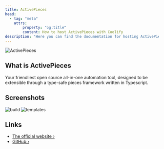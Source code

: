 ```yaml
---
title: ActivePieces
head:
  - tag: "meta"
    attrs:
        property: "og:title"
        content: How to host ActivePieces with Coolify
description: "Here you can find the documentation for hosting ActivePieces with Coolify."
---
```



<Badge text="One-click setup." variant="note" size="large" />

![ActivePieces](../../../assets/images/services/activepieces0.png)

## What is ActivePieces

Your friendliest open source all-in-one automation tool, designed to be extensible through a type-safe pieces framework written in Typescript.

## Screenshots

![build](../../../assets/images/services/activepieces1.gif)
![templates](../../../assets/images/services/activepieces2.gif)

## Links

- [The official website ›](https://www.activepieces.com?utm_source=coolify.io)
- [GitHub ›](https://github.com/activepieces/activepieces?utm_source=coolify.io)
